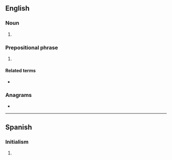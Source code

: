 {{also|ime|íme|îme|imɛ|-ime}}
==English==
{{wikipedia|Input method editor}}

===Noun===
{{en-noun}}

# {{lb|en|computing}} {{initialism of|input method editor|lang=en}}
#: {{ux|en|Japanese '''IMEs''' can work with both QWERTY keyboards and Japanese keyboards.}}

===Prepositional phrase===
{{en-PP}}

# {{lb|en|internet slang}} {{initialism of|in my experience|lang=en}}

====Related terms====
* {{l|en|IMO}}

===Anagrams===
* {{anagrams|en|a=eim|EMI|MIE|Mei|Mie}}

----

==Spanish==

===Initialism===
{{rfc-header|Initialism}}
{{head|es|initialism}}

# {{initialism of|[[industria|Industria]] [[maquiladora|Maquiladora]] de [[exportación|Exportación]]|lang=es}}